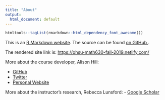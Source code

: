```yaml
---
title: "About"
output:
  html_document: default
---
```


```r
htmltools::tagList(rmarkdown::html_dependency_font_awesome())
```



This is an [R Markdown website](http://rmarkdown.rstudio.com/rmarkdown_websites.html). 
The source can be found [on GitHub <i class="fa fa-github"></i>](https://github.com/rebeccal/ohsu-math630).

The rendered site link is: <https://ohsu-math630-fall-2019.netlify.com/>

More about the course developer, Alison Hill:

- <i class="fa fa-github"></i> [GitHub](https://github.com/apreshill/)
- <i class="fa fa-twitter"></i> [Twitter](https://twitter.com/apreshill)
- <i class="fa fa-home"></i> [Personal Website](https://alison.rbind.io)

More about the instructor's research, Rebecca Lunsford:
- <i class="fa fa-home"></i> [Google Scholar](https://scholar.google.com/citations?hl=en&user=TAsk94wAAAAJ&view_op=list_works&sortby=pubdate)


